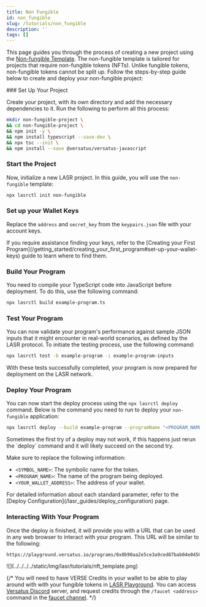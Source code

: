 ```yaml
---
title: Non Fungible
id: non_fungible
slug: /tutorials/non_fungible
description: ''
tags: []
---
```



This page guides you through the process of creating a new project using the [Non-fungible Template](/core_concepts/templates#non-fungible-template). The non-fungible template is tailored for projects that require non-fungible tokens (NFTs). Unlike fungible tokens, non-fungible tokens cannot be split up. Follow the steps-by-step guide below to create and deploy your non-fungible project:

<Steps>
### Set Up Your Project

Create your project, with its own directory and add the necessary dependencies to it. Run the following to perform all this process:

```bash copy
mkdir non-fungible-project \
&& cd non-fungible-project \
&& npm init -y \
&& npm install typescript --save-dev \
&& npx tsc --init \
&& npm install --save @versatus/versatus-javascript
```

### Start the Project

Now, initialize a new LASR project. In this guide, you will use the `non-fungible` template:

```bash copy
npx lasrctl init non-fungible
```

### Set up your Wallet Keys

Replace the `address` and `secret_key` from the `keypairs.json` file with your account keys.

<Callout type="info">
  If you require assistance finding your keys, refer to the [Creating your First Program](/getting_started/creating_your_first_program#set-up-your-wallet-keys) guide to learn where to find them.
</Callout>

### Build Your Program

You need to compile your TypeScript code into JavaScript before deployment. To do this, use the following command:

```bash copy
npx lasrctl build example-program.ts
```

### Test Your Program

You can now validate your program's performance against sample JSON inputs that it might encounter in real-world scenarios, as defined by the LASR protocol. To initiate the testing process, use the following command:

```bash copy
npx lasrctl test -b example-program -i example-program-inputs
```

With these tests successfully completed, your program is now prepared for deployment on the LASR network.

### Deploy Your Program

You can now start the deploy process using the `npx lasrctl deploy` command. Below is the command you need to run to deploy your `non-fungible` application:

```bash
npx lasrctl deploy --build example-program --programName "<PROGRAM_NAME>" --symbol <SYMBOL_NAME> --initializedSupply 4 --totalSupply 4 --txInputs '{"imgUrl":"https://i.seadn.io/gcs/files/32d179f19a42ceed7b4727b70d3352bb.jpg?auto=format&dpr=1&w=3840","price":"1","paymentProgramAddress":"<YOUR_WALLET_ADDRESS>","imgUrls":["https://i.seadn.io/gcs/files/5c10e1bf3028476390a65d6726f5340e.jpg?auto=format&dpr=1&w=3840","https://i.seadn.io/s/raw/files/cafd1614da6255ee880254ce349ce866.png?auto=format&dpr=1&w=3840","https://i.seadn.io/gcs/files/6850a6abc69d80c905951316ceb5949b.jpg?auto=format&dpr=1&w=3840","https://i.seadn.io/s/raw/files/94df22c9da16faaf95494f745bcc3e85.png?auto=format&dpr=1&w=3840"],"collection":"batz"}'
```

<Callout type="warning">
  Sometimes the first try of a deploy may not work, if this happens just rerun the `deploy` command and it will likely succeed on the second try.
</Callout>

Make sure to replace the following information:

- `<SYMBOL_NAME>`: The  symbolic name for the token.
- `<PROGRAM_NAME>`: The name of the program being deployed.
- `<YOUR_WALLET_ADDRESS>`: The address of your wallet.

<Callout type="info">
For detailed information about each standard parameter, refer to the [Deploy Configuration](/lasr_guides/deploy_configuration) page.
</Callout>

### Interacting With Your Program

Once the deploy is finished, it will  provide you with a URL that can be used in any web browser to interact with your program. This URL will be similar to the following:

```
https://playground.versatus.io/programs/0x0b90aa2e5ce3a9ced87bab04e04508879c8190b7
```

<MediaWrapper>
![](../../../../static/img/lasr/tutorials/nft_template.png)
</MediaWrapper>

{/* <Callout type="default">
  You will need to have VERSE Credits in your wallet to be able to play around with with your fungible tokens in [LASR Playground](https://playground.versatus.io/). You can access [Versatus Discord](https://discord.com/invite/versatus) server, and request credits through the `/faucet <address>` command in the [faucet channel](https://discord.com/channels/1034112774789414963/1228424731955433493).
</Callout> */}
</Steps>
